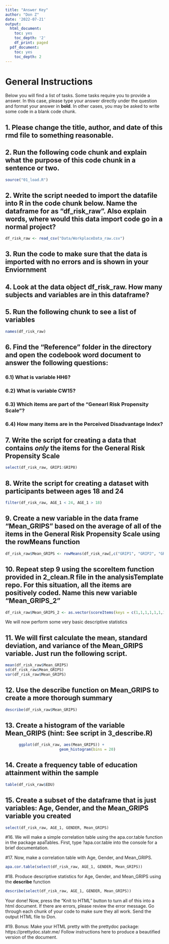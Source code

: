 ```yaml
---
title: "Answer Key"
author: "Don Z"
date: '2022-07-21'
output:
  html_document:
    toc: yes
    toc_depth: '2'
    df_print: paged
  pdf_document:
    toc: yes
    toc_depth: 2
---
```


# General Instructions

Below you will find a list of tasks. Some tasks require you to provide a answer. In this case, please type your answer directly under the question and format your answer in **bold**. In other cases, you may be asked to write some code in a blank code chunk. 

## 1. Please change the title, author, and date of this rmd file to something reasonable.

## 2. Run the following code chunk and explain what the purpose of this code chunk in a sentence or two.

```r
source("01_load.R")
```

## 2. Write the script needed to import the datafile into R in the code chunk below. Name the dataframe for as "df_risk_raw". Also explain words, where would this data import code go in a normal project? 

```r
df_risk_raw <- read_csv("Data/WorkplaceData_raw.csv")
```

## 3. Run the code to make sure that the data is imported with no errors and is shown in your Enviornment

## 4. Look at the data object df_risk_raw. How many subjects and variables are in this dataframe? 

## 5. Run the following chunk to see a list of variables
```r
names(df_risk_raw)
```

## 6. Find the "Reference" folder in the directory and open the codebook word document to answer the following questions:

### 6.1) What is variable HH6?

### 6.2) What is variable CW15?

### 6.3) Which items are part of the "Genearl Risk Propensity Scale"?

### 6.4) How many items are in the Perceived Disadvantage Index?

## 7. Write the script for creating a data that contains *only* the items for the General Risk Propensity Scale

```r
select(df_risk_raw, GRIP1:GRIP8)
```

## 8. Write the script for creating a dataset with participants between ages 18 and 24

```r
filter(df_risk_raw, AGE_1 < 24, AGE_1 > 18)
```

## 9. Create a new variable in the data frame "Mean_GRIPS" based on the average of all of the items in the General Risk Propensity Scale using the rowMeans function

```r
df_risk_raw$Mean_GRIPS <- rowMeans(df_risk_raw[,c("GRIP1", "GRIP2", "GRIP3", "GRIP4", "GRIP5", "GRIP6", "GRIP7", "GRIP8")], na.rm = T)
```

## 10. Repeat step 9 using the **scoreItem** function provided in 2_clean.R file in the analysisTemplate repo. For this situation, all the items are positively coded. Name this new variable "Mean_GRIPS_2"

```r
df_risk_raw$Mean_GRIPS_2 <- as.vector(scoreItems(keys = c(1,1,1,1,1,1,1,1), items = select(df_risk_raw, "GRIP1":"GRIP8"))$score)
```

We will now perform some very basic descriptive statistics 

## 11. We will first calculate the mean, standard deviation, and variance of the Mean_GRIPS variable. Just run the following script. 

```r
mean(df_risk_raw$Mean_GRIPS)
sd(df_risk_raw$Mean_GRIPS)
var(df_risk_raw$Mean_GRIPS)
```

## 12. Use the **describe** function on Mean_GRIPS to create a more thorough summary

```r
describe(df_risk_raw$Mean_GRIPS)
```

## 13. Create a histogram of the variable Mean_GRIPS (hint: See script in 3_describe.R)

```r
      ggplot(df_risk_raw, aes(Mean_GRIPS)) +
                        geom_histogram(bins = 20) 
```

## 14. Create a frequency table of education attainment within the sample

```r
table(df_risk_raw$EDU)
```

## 15. Create a subset of the dataframe that is just variables: Age, Gender, and the Mean_GRIPS variable you created

```r
select(df_risk_raw, AGE_1, GENDER, Mean_GRIPS)
```

#16. We will make a simple correlation table using the apa.cor.table function in the package apaTables. First, type ?apa.cor.table into the console for a brief documentation.

#17. Now, make a correlation table with Age, Gender, and Mean_GRIPS. 

```r
apa.cor.table(select(df_risk_raw, AGE_1, GENDER, Mean_GRIPS))
```

#18. Produce descriptive statistics for Age, Gender, and Mean_GRIPS using the **describe** function 

```r
describe(select(df_risk_raw, AGE_1, GENDER, Mean_GRIPS))
```

Your done! Now, press the "Knit to HTML" button to turn all of this into a html document. If there are errors, please review the error message. Go through each chunk of your code to make sure they all work. Send the output HTML file to Don. 

#19. Bonus: Make your HTML pretty with the prettydoc package: https://prettydoc.statr.me/ Follow instructions here to produce a beautified version of the document. 